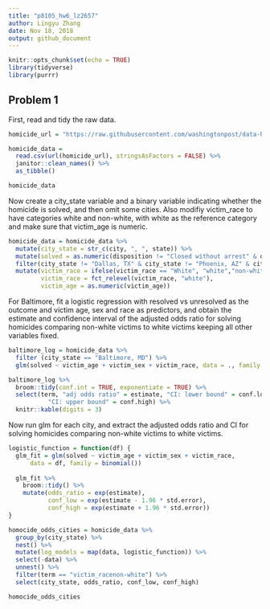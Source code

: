 ```yaml
---
title: "p8105_hw6_lz2657"
author: Lingyu Zhang
date: Nov 18, 2018
output: github_document
---
```


```r
knitr::opts_chunk$set(echo = TRUE)
library(tidyverse)
library(purrr)
```

## Problem 1

First, read and tidy the raw data.
```r
homicide_url = "https://raw.githubusercontent.com/washingtonpost/data-homicides/master/homicide-data.csv"

homicide_data = 
  read.csv(url(homicide_url), stringsAsFactors = FALSE) %>% 
  janitor::clean_names() %>% 
  as_tibble()

homicide_data
```

Now create a city_state variable and a binary variable indicating whether the homicide is solved, and then omit some cities. Also modifiy victim_race to have categories white and non-white, with white as the reference category and make sure that victim_age is numeric.

```r
homicide_data = homicide_data %>%
  mutate(city_state = str_c(city, ", ", state)) %>%
  mutate(solved = as.numeric(disposition != "Closed without arrest" & disposition != "Open/No arrest")) %>%
  filter(city_state != "Dallas, TX" & city_state != "Phoenix, AZ" & city_state != "Kansas City, MO" & city_state != "Tulsa, AL" & city_state != "PA, 40.461945") %>%
  mutate(victim_race = ifelse(victim_race == "White", "white","non-white"),
         victim_race = fct_relevel(victim_race, "white"), 
         victim_age = as.numeric(victim_age))
```

For Baltimore, fit a logistic regression with resolved vs unresolved as the outcome and victim age, sex and race as predictors, and obtain the estimate and confidence interval of the adjusted odds ratio for solving homicides comparing non-white victims to white victims keeping all other variables fixed.

```r
baltimore_log = homicide_data %>% 
  filter (city_state == "Baltimore, MD") %>% 
  glm(solved ~ victim_age + victim_sex + victim_race, data = ., family = binomial())

baltimore_log %>% 
  broom::tidy(conf.int = TRUE, exponentiate = TRUE) %>%
  select(term, "adj odds ratio" = estimate, "CI: lower bound" = conf.low, 
           "CI: upper bound" = conf.high) %>% 
  knitr::kable(digits = 3)
```

Now run glm for each city, and extract the adjusted odds ratio and CI for solving homicides comparing non-white victims to white victims. 

```r
logistic_function = function(df) {
  glm_fit = glm(solved ~ victim_age + victim_sex + victim_race, 
      data = df, family = binomial())
  
  glm_fit %>% 
    broom::tidy() %>% 
    mutate(odds_ratio = exp(estimate),
           conf_low = exp(estimate - 1.96 * std.error), 
           conf_high = exp(estimate + 1.96 * std.error))
}

homocide_odds_cities = homicide_data %>% 
  group_by(city_state) %>%
  nest() %>%
  mutate(log_models = map(data, logistic_function)) %>%
  select(-data) %>% 
  unnest() %>% 
  filter(term == "victim_racenon-white") %>% 
  select(city_state, odds_ratio, conf_low, conf_high)

homocide_odds_cities
```